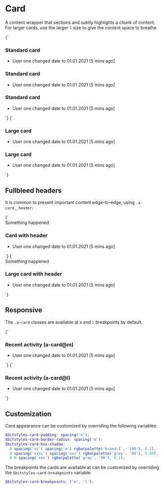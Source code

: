 
<Meta title="Atoms/Card" />

# Card

A content wrapper that sections and subtly highlights a chunk of content. For larger cards, use the larger `l` size to give the content space to breathe.

<Canvas>
  <Story name="card">
    {`
    <div class="u-grid u-grid-cols-3@m u-gap-m">
      <article class="a-card">
        <h3>Standard card</h3>
        <ul class="a-list-reset">
          <li>User one changed date to 01.01.2021 [5 mins ago]</li>
        </ul>
      </article>
      <article class="a-card">
        <h3>Standard card</h3>
        <ul class="a-list-reset">
          <li>User one changed date to 01.01.2021 [5 mins ago]</li>
        </ul>
      </article>
      <article class="a-card">
        <h3>Standard card</h3>
        <ul class="a-list-reset">
          <li>User one changed date to 01.01.2021 [5 mins ago]</li>
        </ul>
      </article>
    </div>
    `}
  </Story>
  <Story name="card--l">
    {`
    <div class="u-grid u-grid-cols-2@m u-gap-m">
      <article class="a-card--l">
        <h3>Large card</h3>
        <ul class="a-list-reset">
          <li>User one changed date to 01.01.2021 [5 mins ago]</li>
        </ul>
      </article>
      <article class="a-card--l">
        <h3>Large card</h3>
        <ul class="a-list-reset">
          <li>User one changed date to 01.01.2021 [5 mins ago]</li>
        </ul>
      </article>
    </div>
    `}
  </Story>
</Canvas>

## Fullbleed headers

It is common to present important content edge-to-edge, using `.a-card__header`:

<Canvas isColumn>
  <Story name="a-card__header">
    {`
    <div class="u-grid u-grid-cols-2@m u-gap-m">
      <article class="a-card">
        <div class="a-card__header a-flash a-flash--danger">
          Something happened
        </div>
        <h3>Card with header</h3>
        <ul class="a-list-reset">
          <li>User one changed date to 01.01.2021 [5 mins ago]</li>
        </ul>
      </article>
    </div>
    `}
  </Story>
  <Story name="a-card--l__header">
    {`
    <article class="a-card--l">
      <div class="a-card--l__header a-flash a-flash--danger">
        Something happened
      </div>
      <h3>Large card with header</h3>
      <ul class="a-list-reset">
        <li>User one changed date to 01.01.2021 [5 mins ago]</li>
      </ul>
    </article>
    `}
  </Story>
</Canvas>

## Responsive

The `.a-card` classes are available at `m` and `l` breakpoints by default.

<Canvas>
  <Story name="a-card@m">
    {`
      <article class="a-card@m">
        <h3>Recent activity (a-card@m)</h3>
        <ul class="a-list-reset">
          <li>User one changed date to 01.01.2021 [5 mins ago]</li>
        </ul>
      </article>
    `}
  </Story>
  <Story name="a-card@l">
    {`
      <article class="a-card@l">
        <h3>Recent activity (a-card@l)</h3>
        <ul class="a-list-reset">
          <li>User one changed date to 01.01.2021 [5 mins ago]</li>
        </ul>
      </article>
    `}
  </Story>
</Canvas>

## Customization

Card appearance can be customized by overriding the following variables:

```scss
$bitstyles-card-padding: spacing('m');
$bitstyles-card-border-radius: spacing('m');
$bitstyles-card-box-shadow:
  0 spacing('xs') spacing('m') rgba(palette('brand-1', '100'), 0.1),
  0 spacing('xxxs') spacing('xxs') rgba(palette('gray', '90'), 0.04),
  0 0 spacing('xxs') rgba(palette('gray', '90'), 0.1);
```

The breakpoints the cards are available at can be customized by overriding the `$bitstyles-card-breakpoints` variable:

 ```scss
 $bitstyles-card-breakpoints: ('m', 'l');
 ```
